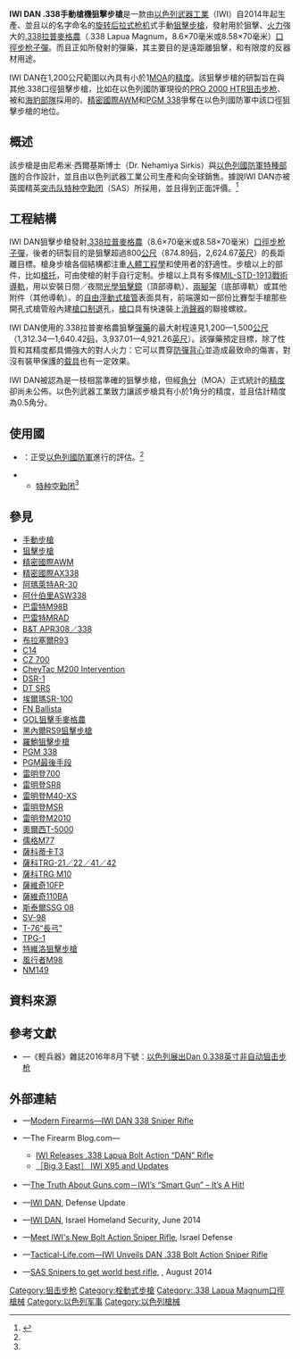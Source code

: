 {{noteTA
|G1=軍事
|G2=長度單位
|G3=Firearms
}}
{{Infobox Weapon
|name= IWI DAN
|image=  
|image_size= 300px
|caption= 
|origin= {{flagcountry|Israel}}
|type= [[手動槍機|栓式]][[狙擊步槍|狙擊步槍]]
<!-- Type selection -->
|is_ranged= yes
|is_bladed= 
|is_explosive= 
|is_artillery= 
|is_vehicle= 
|is_missile= 
|is_UK= 
<!-- Service history -->
|service= 2014年—
|used_by= 參見[[#使用國|使用國]]
|wars= [[敘利亞內戰|敘利亞內戰]]
<!-- Production history -->
|designer= 尼希米·西爾基斯博士（Dr. Nehamiya Sirkis）
|design_date= 
|manufacturer= [[以色列軍事工業#小型武器|以色列武器工業]]（IWI）
|unit_cost= 
|production_date= 2014年—
|number= 
|variants= 折疊槍托型
<!-- General specifications -->
|spec_label= 
|weight= <div class="NavFrame collapsed" style="color: black; background-color: #FFFFFF; margin: 0 auto; padding: 0 10px; text-align: left;"><div class="NavHead" style="background-color: #FFFFFF; margin: 0 auto; padding: 0 10px; font-weight:normal;">空槍：</div><div class="NavContent" style="background-color: #FFFFFF; margin: 0 auto; padding: 0 10px;">
* 5.9[[千克|公斤]]（13.01[[磅|磅]]）
* 折疊槍托型：7.3公斤（16.09磅）
</div>
</div>
|length= <div class="NavFrame collapsed" style="color:black; background:#fff; margin:0 auto; padding:0 10px; text-align:left;"><div class="NavHead" style="background:#fff; margin:0 auto; padding:0 10px; font-weight:normal;"></div><div class="NavContent" style="background:#fff; margin:0 auto; padding:0 10px;">
* 槍托縮折：1,030[[毫米|毫米]]（40.55[[英寸|英寸]]）
* 槍托伸展：1,280毫米（50.39英吋）
</div>
</div>
|part_length= 736.6毫米（29英吋）
|width= 
|height= 
|diameter= 
|crew= 
<!-- Ranged weapon specifications --> 
|cartridge= [[.338拉普麥格農|.338拉普麥格農]]（.338 Lapua Magnum，8.6×70毫米或8.58×70毫米）
|caliber= 8.59毫米（.338英吋）
|barrels= 1根，標準[[膛線|膛線]]纏距為1：10，膛線6條，右旋，{{Link-en|比賽等級|Match grade}}，[[自由浮動式槍管|自由浮動式]]，{{Link-en|開槽化|Fluting (firearms)}}，[[槍口|槍口]]前端內建[[砲口制動器|制退]]孔並且具有快速裝拆式[[抑制器|消聲器]]聯接螺紋
|action= [[手動槍機#旋轉後拉式槍機|旋转后拉式枪机]]
|mode= {{Link-en|連發步槍|repeating rifle|連發}}
|rate= 
|velocity= 881[[米每秒|米／秒]]（2,890.42[[英尺每秒|英尺／秒]]）
|range= 1,200[[米_(单位)|公尺]]（1,312.34[[码|码]]，3,937.01[[英尺|英尺]]，0.75[[英里|英里]]）
|max_range= 1,500公尺（1,640.42码，4,921.26英尺，0.93英里）
|feed= 10發可拆卸式[[彈匣|彈匣]]
|sights= [[機匣|機匣]]至[[護木|護木]]頂部的[[皮卡汀尼導軌|MIL-STD-1913戰術導軌]]上安裝日間／夜間[[瞄準鏡|光學狙擊鏡]]、[[紅點鏡|紅點鏡／反射式瞄準鏡]]、[[全像武器照準器|全息瞄準鏡]]、[[夜視鏡|夜視儀]]、[[熱成像儀|熱成像儀]]和／或後備[[機械瞄具|機械瞄具]]（可拆卸）
<!-- 火炮規格 -->
|breech= 
|recoil= 
|carriage= 
|elevation= 
|traverse= 
<!-- 刃器規格 --> 
|blade_type= 
|hilt_type= 
|sheath_type= 
|head_type= 
|haft_type= 
<!-- 爆炸物內填炸藥規格 --> 
|filling= 
|filling_weight= 
|detonation= 
|yield= 
<!-- 車輛/飛彈規格 -->
|armour= 
|primary_armament= 
|secondary_arament= 
|engine= 
|engine_power= 
|transmission= 
|payload_capacity= 
|fuel_capacity= 
|pw_ratio= 
|suspension= 
|clearance= 
|vehicle_range= 
|speed= 
|guidance= 
|steering= 
<!-- Missiles only -->
|wingspan= 
|propellant= 
|ceiling= 
|altitude= 
|depth= 
|boost= 
|accuracy= 
|launch_platform= 
|transport= 
}}

'''IWI DAN .338手動槍機狙擊步槍'''是一款由[[以色列|以色列]][[以色列軍事工業#小型武器|武器工業]]（IWI）自2014年起生產、並且以{{Link-en|丹 (古城)|Dan (ancient city)|古城丹}}的名字命名的[[手動槍機|旋转后拉式枪机]]式手動[[狙擊步槍|狙擊步槍]]，發射用於狙擊、[[火力|火力]]強大的[[.338拉普麥格農|.338拉普麥格農]]（.338 Lapua Magnum，8.6×70毫米或8.58×70毫米）[[口徑|口徑]][[步枪|步枪]][[子彈|子彈]]。而且正如所發射的彈藥，其主要目的是遠距離狙擊，和有限度的反器材用途。

IWI DAN在1,200公尺範圍以內具有小於1[[角分|MOA]]的[[测量精度|精度]]。該狙擊步槍的研製旨在與其他.338口徑狙擊步槍，比如在以色列國防軍現役的[[PRO_2000_HTR狙击步枪|PRO 2000 HTR狙击步枪]]、被{{Link-he|以色列國防軍精銳部隊|יחידות מובחרות בצה"ל}}和[[海豹部隊|海豹部隊]]採用的{{Link-he|TAC-338狙擊步槍|מקמילן_TAC-338|TAC-338}}、[[精密國際AWM狙擊步槍|精密國際AWM]]和[[PGM_338狙擊步槍|PGM 338]]爭奪在以色列國防軍中該口徑狙擊步槍的地位。

== 概述 ==
該步槍是由尼希米·西爾基斯博士（Dr. Nehamiya Sirkis）與[[以色列國防軍|以色列國防軍]][[特種部隊|特種部隊]]的合作設計，並且由以色列武器工業公司生產和向全球銷售。據說IWI DAN亦被英國精英[[突击队|突击队]][[特种空勤团|特种空勤团]]（SAS）所採用，並且得到正面評價。<ref name="dailystar">{{Cite web |url=http://www.dailystar.co.uk/news/latest-news/392376/EXCLUSIVE-SAS-snipers-to-get-world-s-best-rifle |title=Daily Star.co.uk—EXCLUSIVE: SAS snipers to get world’s best rifle — and it's made in Israel |accessdate=2016-08-27 |archive-date=2019-05-24 |archive-url=https://web.archive.org/web/20190524080345/https://www.dailystar.co.uk/news/latest-news/392376/EXCLUSIVE-SAS-snipers-to-get-world-s-best-rifle |dead-url=no }}</ref>

== 工程結構 ==
IWI DAN狙擊步槍發射[[.338拉普麥格農|.338拉普麥格農]]（8.6×70毫米或8.58×70毫米）[[口徑|口徑]][[步枪|步枪]][[子彈|子彈]]，後者的研製目的是狙擊超過800[[米_(单位)|公尺]]（874.89[[码|码]]，2,624.67[[英尺|英尺]]）的長距離目標。槍身步槍各個結構都注重[[人因工程学|人體工程學]]和使用者的舒適性。步槍以上的部件，比如[[槍托|槍托]]，可由使槍的射手自行定制。步槍以上具有多條[[皮卡汀尼導軌|MIL-STD-1913戰術導軌]]，用以安裝日間／夜間[[瞄準鏡|光學狙擊鏡]]（頂部導軌）、[[兩腳架|兩腳架]]（底部導軌）或其他附件（其他導軌）。{{Link-en|比賽等級|Match grade}}的[[自由浮動式槍管|自由浮動式槍管]]表面具有{{Link-en|開槽化|Fluting (firearms)|凹槽}}，前端還如一部份比賽型手槍那些開孔式槍管般內建[[砲口制動器|槍口制退]]孔，[[槍口|槍口]]具有快速裝上[[抑制器|消聲器]]的聯接螺紋。

IWI DAN使用的.338拉普麥格農狙擊[[彈藥|彈藥]]的最大射程遠見1,200—1,500[[米_(单位)|公尺]]（1,312.34—1,640.42[[码|码]]，3,937.01—4,921.26[[英尺|英尺]]）。該彈藥預定目標，除了性質和其精度都具備強大的對人火力：它可以貫穿[[防彈背心|防彈背心]]並造成最致命的傷害，對沒有裝甲保護的[[载具|载具]]也有一定效果。

IWI DAN被認為是一枝相當準確的狙擊步槍，但經[[角分|角分]]（MOA）正式統計的[[测量精度|精度]]卻尚未公佈。以色列武器工業致力讓該步槍具有小於1角分的精度，並且估計精度為0.5角分。

== 使用國 ==
* {{flagcountry|Israel}}：正受[[以色列國防軍|以色列國防軍]]進行的評估。<ref name="dailystar"/>
* {{flagcountry|United Kingdom}}
** [[特种空勤团|特种空勤团]]<ref name="dailystar"/>

== 參見 ==
{{refbegin|4}}
* [[手動槍機|手動步槍]]
* [[狙擊步槍|狙擊步槍]]
* [[精密國際AWM狙擊步槍|精密國際AWM]]
* [[精密國際AX338狙擊步槍|精密國際AX338]]
* [[阿瑪萊特AR-30狙擊步槍|阿瑪萊特AR-30]]
* [[阿什伯里ASW338狙擊步槍|阿什伯里ASW338]]
* [[巴雷特M98B狙擊步槍|巴雷特M98B]]
* [[巴雷特MRAD狙擊步槍|巴雷特MRAD]]
* [[B&T_APR狙擊步槍|B&T APR308／338]]
* [[布拉塞爾R93戰術型狙擊步槍|布拉塞爾R93]]
* [[C14大灰狼狙擊步槍|C14]]
* [[CZ_700狙擊步槍|CZ 700]]
* [[CheyTac_M200干預型狙擊步槍|CheyTac M200 Intervention]]
* [[DSR-1狙擊步槍|DSR-1]]
* [[沙漠科技隱形偵察兵狙擊步槍|DT SRS]]
* [[埃爾瑪SR-100狙擊步槍|埃爾瑪SR-100]]
* [[FN弩炮精確狙擊步槍|FN Ballista]]
* [[GOL狙擊手麥格農步槍|GOL狙擊手麥格農]]
* [[黑內爾RS9狙擊步槍|黑內爾RS9狙擊步槍]]
* [[羅鮑狙擊步槍|羅鮑狙擊步槍]]
* [[PGM_338狙擊步槍|PGM 338]]
* [[PGM最後手段狙擊步槍|PGM最後手段]]
* [[雷明登700步槍|雷明登700]]
* [[雷明登SR8狙擊步槍|雷明登SR8]]
* [[雷明登M40-XS狙擊步槍|雷明登M40-XS]]
* [[雷明登MSR狙擊步槍|雷明登MSR]]
* [[M2010增強型狙擊步槍|雷明登M2010]]
* [[奧爾西T-5000狙擊步槍|奧爾西T-5000]]
* [[儒格M77步槍|儒格M77]]
* [[薩科蒂卡T3步槍|薩科蒂卡T3]]
* [[薩科TRG狙擊步槍|薩科TRG-21／22／41／42]]
* [[薩科TRG_M10狙擊步槍|薩科TRG M10]]
* [[薩維奇10FP狙擊步槍|薩維奇10FP]]
* [[薩維奇110BA狙擊步槍|薩維奇110BA]]
* [[斯泰爾SSG_08狙擊步槍|斯泰爾SSG 08]]
* [[SV-98狙擊步槍|SV-98]]
* [[T-76長弓狙擊步槍|T-76“長弓”]]
* [[TPG-1狙擊步槍|TPG-1]]
* [[特維洛狙擊步槍|特維洛狙擊步槍]]
* [[風行者M96狙擊步槍|風行者M98]]
* [[NM149狙擊步槍|NM149]]
{{refend}}

== 資料來源 ==
<div class="references-small">
<references />
</div>

== 參考文獻 ==
* {{zh-hans icon}}—《輕兵器》雜誌2016年8月下號：[https://web.archive.org/web/20160418181442/http://www.xzbu.com/8/view-6121130.htm 以色列展出Dan 0.338英寸非自动狙击步枪]

== 外部連結 ==
{{external media|align = right|width = 200px |image1 = [https://upload.wikimedia.org/wikipedia/he/4/4f/Dan338rifle725.jpg IWI Dan official photo]}}
* {{en icon}}—[http://world.guns.ru/sniper/sniper-rifles/isr/dan33-e.html Modern Firearms—IWI DAN 338 Sniper Rifle]{{Wayback|url=http://world.guns.ru/sniper/sniper-rifles/isr/dan33-e.html |date=20160831184732 }}
* {{en icon}}—The Firearm Blog.com—
** [http://www.thefirearmblog.com/blog/2014/06/12/iwi-releases-338-lapua-bolt-action-dan-rifle/ IWI Releases .338 Lapua Bolt Action “DAN” Rifle]{{Wayback|url=http://www.thefirearmblog.com/blog/2014/06/12/iwi-releases-338-lapua-bolt-action-dan-rifle/ |date=20160827025659 }}
** [http://www.thefirearmblog.com/blog/2016/04/06/big-3-east-iwi-x95-and-update/ ［Big 3 East］ IWI X95 and Updates]{{Wayback|url=http://www.thefirearmblog.com/blog/2016/04/06/big-3-east-iwi-x95-and-update/ |date=20160902162918 }}
* {{en icon}}—[http://www.thetruthaboutguns.com/2015/11/robert-farago/iwis-smart-gun-its-a-hit/ The Truth About Guns.com－IWI’s “Smart Gun” – It’s A Hit!]{{Wayback|url=http://www.thetruthaboutguns.com/2015/11/robert-farago/iwis-smart-gun-its-a-hit/ |date=20170125082334 }}
* {{en icon}}—[http://defense-update.com/20140611_dan-338.html#.U5l9sfnV9WI IWI DAN]{{Wayback|url=http://defense-update.com/20140611_dan-338.html#.U5l9sfnV9WI |date=20160828043737 }}, Defense Update
* {{en icon}}—[http://i-hls.com/2014/06/new-israeli-sniper-rifle/  IWI DAN]{{Wayback|url=http://i-hls.com/2014/06/new-israeli-sniper-rifle/ |date=20160422215051 }}, Israel Homeland Security, June 2014
* {{en icon}}—[http://www.israeldefense.com/?CategoryID=483&ArticleID=2965 Meet IWI's New Bolt Action Sniper Rifle]{{Wayback|url=http://www.israeldefense.com/?CategoryID=483&ArticleID=2965 |date=20160920002010 }}, Israel Defense
* {{en icon}}—[http://www.tactical-life.com/firearms/israel-weapon-industries-dan-338-bolt-action-sniper-rifle Tactical-Life.com—IWI Unveils DAN .338 Bolt Action Sniper Rifle]{{Wayback|url=http://www.tactical-life.com/firearms/israel-weapon-industries-dan-338-bolt-action-sniper-rifle |date=20160617103814 }}
* {{en icon}}—[http://www.dailystar.co.uk/news/latest-news/392376/EXCLUSIVE-SAS-snipers-to-get-world-s-best-rifle SAS Snipers to get world best rifle]{{Wayback|url=http://www.dailystar.co.uk/news/latest-news/392376/EXCLUSIVE-SAS-snipers-to-get-world-s-best-rifle |date=20190524080345 }}, {{Link-en|Daily Star|Daily Star (British newspaper)|Daily Star}}, August 2014

{{IMI IWI smallarms}}

[[Category:狙击步枪|Category:狙击步枪]]
[[Category:栓動式步槍|Category:栓動式步槍]]
[[Category:.338_Lapua_Magnum口徑槍械|Category:.338 Lapua Magnum口徑槍械]]
[[Category:以色列军事|Category:以色列军事]]
[[Category:以色列槍械|Category:以色列槍械]]